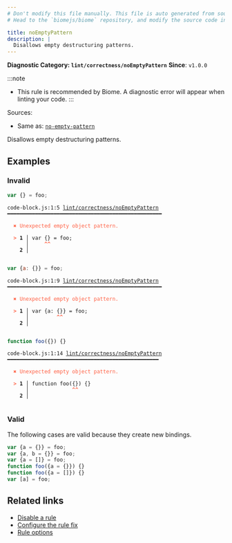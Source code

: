 ```yaml
---
# Don't modify this file manually. This file is auto generated from source, and you will lose your changes next time the website is built.
# Head to the `biomejs/biome` repository, and modify the source code in there.

title: noEmptyPattern
description: |
  Disallows empty destructuring patterns.
---
```


**Diagnostic Category: `lint/correctness/noEmptyPattern`**
<Tabs>
<TabItem label="JavaScript (and super languages)" icon="seti:javascript">
**Since**: `v1.0.0`

:::note
- This rule is recommended by Biome. A diagnostic error will appear when linting your code.
:::

Sources: 
- Same as: <a href="https://eslint.org/docs/latest/rules/no-empty-pattern" target="_blank"><code>no-empty-pattern</code></a>

Disallows empty destructuring patterns.

## Examples

### Invalid

```js
var {} = foo;
```

<pre class="language-text"><code class="language-text">code-block.js:1:5 <a href="https://biomejs.dev/linter/rules/no-empty-pattern">lint/correctness/noEmptyPattern</a> ━━━━━━━━━━━━━━━━━━━━━━━━━━━━━━━━━━━━━━━━━━━━━━━━━━<br /><br />  <strong><span style="color: Tomato;">✖</span></strong> <span style="color: Tomato;">Unexpected empty object pattern.</span><br />  <br />  <strong><span style="color: Tomato;">&gt;</span></strong> <strong>1 │ </strong>var &#123;&#125; = foo;<br />   <strong>   │ </strong>    <strong><span style="color: Tomato;">^</span></strong><strong><span style="color: Tomato;">^</span></strong><br />    <strong>2 │ </strong><br />  <br /></code></pre>

```js
var {a: {}} = foo;
```

<pre class="language-text"><code class="language-text">code-block.js:1:9 <a href="https://biomejs.dev/linter/rules/no-empty-pattern">lint/correctness/noEmptyPattern</a> ━━━━━━━━━━━━━━━━━━━━━━━━━━━━━━━━━━━━━━━━━━━━━━━━━━<br /><br />  <strong><span style="color: Tomato;">✖</span></strong> <span style="color: Tomato;">Unexpected empty object pattern.</span><br />  <br />  <strong><span style="color: Tomato;">&gt;</span></strong> <strong>1 │ </strong>var &#123;a: &#123;&#125;&#125; = foo;<br />   <strong>   │ </strong>        <strong><span style="color: Tomato;">^</span></strong><strong><span style="color: Tomato;">^</span></strong><br />    <strong>2 │ </strong><br />  <br /></code></pre>

```js
function foo({}) {}
```

<pre class="language-text"><code class="language-text">code-block.js:1:14 <a href="https://biomejs.dev/linter/rules/no-empty-pattern">lint/correctness/noEmptyPattern</a> ━━━━━━━━━━━━━━━━━━━━━━━━━━━━━━━━━━━━━━━━━━━━━━━━━<br /><br />  <strong><span style="color: Tomato;">✖</span></strong> <span style="color: Tomato;">Unexpected empty object pattern.</span><br />  <br />  <strong><span style="color: Tomato;">&gt;</span></strong> <strong>1 │ </strong>function foo(&#123;&#125;) &#123;&#125;<br />   <strong>   │ </strong>             <strong><span style="color: Tomato;">^</span></strong><strong><span style="color: Tomato;">^</span></strong><br />    <strong>2 │ </strong><br />  <br /></code></pre>

### Valid

The following cases are valid because they create new bindings.

```js
var {a = {}} = foo;
var {a, b = {}} = foo;
var {a = []} = foo;
function foo({a = {}}) {}
function foo({a = []}) {}
var [a] = foo;
```

## Related links

- [Disable a rule](/linter/#disable-a-lint-rule)
- [Configure the rule fix](/linter#configure-the-rule-fix)
- [Rule options](/linter/#rule-options)

</TabItem>
</Tabs>

